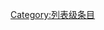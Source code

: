 {{catmore1|[[Wikipedia:童军专题|Wikipedia:童军专题]]}}
{{Articles by Quality| topic=童军|project=童军|format=TOC}}
{{Wikipedia category}}
{{emptycat}}
[[Category:列表级条目|Category:列表级条目]]